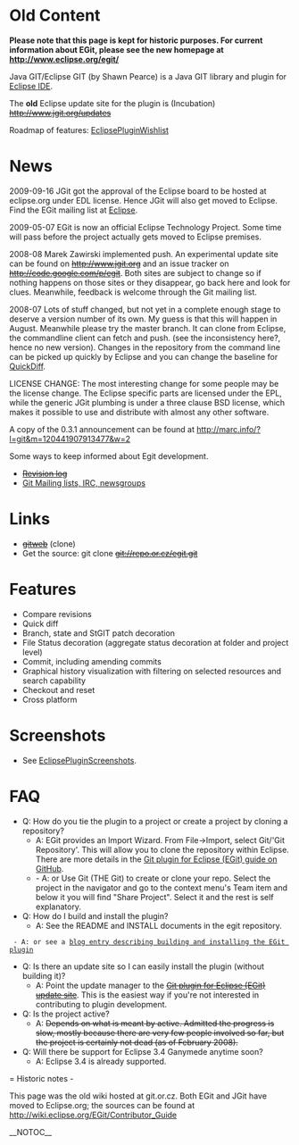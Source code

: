 = Old Content =

<b>Please note that this page is kept for historic purposes. For current information about EGit, please see the new homepage at [[http://www.eclipse.org/egit/]]</b>

{{attachment:egit2_med.png}}

Java GIT/Eclipse GIT (by Shawn Pearce) is a Java GIT library and plugin for [[http://www.eclipse.org/|Eclipse IDE]].

The <b>old</b> Eclipse update site for the plugin is (Incubation) <s>[[http://www.jgit.org/updates]]</s>

Roadmap of features: [[EclipsePluginWishlist]]

= News =

2009-09-16 JGit got the approval of the Eclipse board to be hosted at eclipse.org under EDL license.
Hence JGit will also get moved to Eclipse. Find the EGit mailing list at [[http://dev.eclipse.org/mhonarc/lists/egit-dev/|Eclipse]].

2009-05-07 EGit is now an official Eclipse Technology Project. Some time will pass
before the project actually gets moved to Eclipse premises.

2008-08 Marek Zawirski implemented push. An experimental update site can be found
on <s>[[http://www.jgit.org]]</s> and an issue tracker on <s>[[http://code.google.com/p/egit]]</s>. Both
sites are subject to change so if nothing happens on those sites or they disappear, go
back here and look for clues. Meanwhile, feedback is welcome through the Git mailing list.

2008-07 Lots of stuff changed, but not yet in a complete enough stage to deserve a version
number of its own. My guess is that this will happen in August. Meanwhile please
try the master branch. It can clone from Eclipse, the commandline client can fetch
and push. (see the inconsistency here?, hence no new version). Changes in the repository
from the command line can be picked up quickly by Eclipse and you can change the baseline
for [[QuickDiff]].

LICENSE CHANGE:
The most interesting change for some people may be the license change. The Eclipse specific
parts are licensed under the EPL, while the generic JGit plumbing is under a three clause BSD
license, which makes it possible to use and distribute with almost any other software.

A copy of the 0.3.1 announcement can be found at http://marc.info/?l=git&m=120441907913477&w=2

Some ways to keep informed about Egit development.

* <s>[[http://repo.or.cz/w/egit.git?a=log|Revision log]]</s>
* [[http://git.or.cz/gitwiki/GitCommunity|Git Mailing lists, IRC, newsgroups]]
= Links =
* <s>[[http://repo.or.cz/w/egit.git|gitweb]]</s> (clone)
* Get the source: git clone <s>git://repo.or.cz/egit.git</s>
= Features =
* Compare revisions
* Quick diff
* Branch, state and StGIT patch decoration
* File Status decoration (aggregate status decoration at folder and project level)
* Commit, including amending commits
* Graphical history visualization with filtering on selected resources and search capability
* Checkout and reset
* Cross platform

= Screenshots =
* See [[EclipsePluginScreenshots]].
= FAQ =
* Q: How do you tie the plugin to a project or create a project by cloning a repository?
** A: EGit provides an Import Wizard.  From File->Import, select Git/'Git Repository'.  This will allow you to clone the repository within Eclipse.  There are more details in the [[http://github.com/guides/using-the-egit-eclipse-plugin-with-github|Git plugin for Eclipse (EGit) guide on GitHub]].
** - A: or Use Git (THE Git) to create or clone your repo. Select the project in the navigator and go to the context menu's Team item and below it you will find "Share Project". Select it and the rest is self explanatory.
* Q: How do I build and install the plugin?
** A: See the README and INSTALL documents in the egit repository.
  - A: or see a [[http://cho.hapgoods.com/wordpress/?p=159|blog entry describing building and installing the EGit plugin]]
* Q: Is there an update site so I can easily install the plugin (without building it)?
** A: Point the update manager to the <s>[[http://www.jgit.org/updates|Git plugin for Eclipse (EGit) update site]]</s>. This is the easiest way if you're not interested in contributing to plugin development.
* Q: Is the project active?
** A: <s>Depends on what is meant by active. Admitted the progress is slow, mostly because there are very few people involved so far, but the project is certainly not dead (as of February 2008).</s>
* Q: Will there be support for Eclipse 3.4 Ganymede anytime soon?
** A: Eclipse 3.4 is already supported.

= Historic notes -

This page was the old wiki hosted at git.or.cz. Both EGit and JGit have moved to Eclipse.org; the sources can be found at [[http://wiki.eclipse.org/EGit/Contributor_Guide]]

__NOTOC__